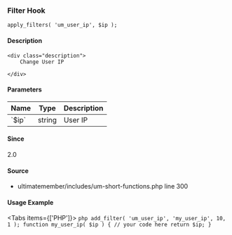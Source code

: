 
### Filter Hook    
    
```
apply_filters( 'um_user_ip', $ip );
```

#### Description
    <div class="description">
        Change User IP
 
    </div>

#### Parameters
            
<table className="table-auto mt-2 border dark:border-gray-500 p-5 text-sm text-left">
<thead>
<tr>
<th  className="px-3">Name</th>
<th  className="px-3">Type</th>
<th  className="px-3">Description</th>
</tr>
</thead>
<tbody>
               <tr >
               <td className="px-3 py-2">`$ip`</td>
               <td className="px-3 py-2">string</td>
               <td className="px-3 py-2 text-sm">User IP</td>
               </tr>
</tbody>
</table>

#### Since
<div class="description">
2.0
</div>

#### Source
  - <Link href="/developer/files/includes-um-short-functions#source-view.300">ultimatemember/includes/um-short-functions.php</Link> <Link href="/developer/files/includes-um-short-functions#source-view.300">line 300</Link>



#### Usage Example

<Tabs items={['PHP']}>
    <Tab>
    ```php
    add_filter( 'um_user_ip', 'my_user_ip', 10, 1 );
 function my_user_ip( $ip ) {
     // your code here
     return $ip;
 }
    ```
    </Tab>
</Tabs>
